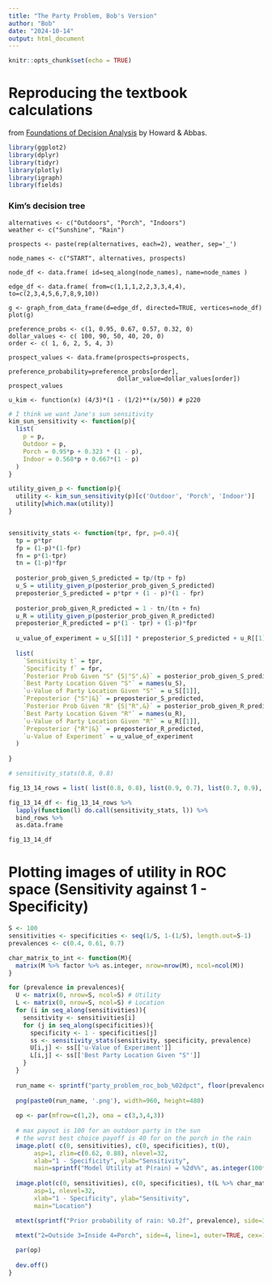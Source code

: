 ```yaml
---
title: "The Party Problem, Bob's Version"
author: "Bob"
date: "2024-10-14"
output: html_document
---
```


```r
knitr::opts_chunk$set(echo = TRUE)
```

# Reproducing the textbook calculations

from [Foundations of Decision Analysis](https://www.amazon.com/Foundations-Decision-Analysis-Global-Howard/dp/129207969X/ref=sr_1_3?crid=1PR8PM6TSZKW&dib=eyJ2IjoiMSJ9.esDfJ6IfBGYwlcSn0yrKDikI8tvGW10KseUm29TfRxbhUmhG8ijpAiArAR0iAz1rDL_PtKLVHTeKANDxqw9d_tpYTPuf3FzO1umx1CGyAVXSax_pInoefWiPq0af9dKXkwc8LjrsiOERJoa3Zuk61hR_C-JzKOQuJCOMygDYH2Lhgm6-KLPRkgmCUDfVdoDOIMWxCP_FCo7ItD3kLZidCX7-36lYKBzLj6tpt9oEDjk.G6ekwvN1_hiKW4vr9v6c1xjRHA6x1YsbLNIerxvSKi8&dib_tag=se&keywords=decision+analysis&qid=1728973336&s=books&sprefix=decision+analysis%2Cstripbooks%2C215&sr=1-3) by Howard & Abbas.

```r
library(ggplot2)
library(dplyr)
library(tidyr)
library(plotly)
library(igraph)
library(fields)
```

### Kim's decision tree
```
alternatives <- c("Outdoors", "Porch", "Indoors")
weather <- c("Sunshine", "Rain")

prospects <- paste(rep(alternatives, each=2), weather, sep='_')

node_names <- c("START", alternatives, prospects)

node_df <- data.frame( id=seq_along(node_names), name=node_names )

edge_df <- data.frame( from=c(1,1,1,2,2,3,3,4,4), to=c(2,3,4,5,6,7,8,9,10))

g <- graph_from_data_frame(d=edge_df, directed=TRUE, vertices=node_df)
plot(g)

preference_probs <- c(1, 0.95, 0.67, 0.57, 0.32, 0)
dollar_values <- c( 100, 90, 50, 40, 20, 0)
order <- c( 1, 6, 2, 5, 4, 3)

prospect_values <- data.frame(prospects=prospects,
                              preference_probability=preference_probs[order],
                              dollar_value=dollar_values[order])
prospect_values

u_kim <- function(x) (4/3)*(1 - (1/2)**(x/50)) # p220

```


```r

# I think we want Jane's sun sensitivity
kim_sun_sensitivity <- function(p){
  list(
    p = p,
    Outdoor = p,
    Porch = 0.95*p + 0.323 * (1 - p),
    Indoor = 0.568*p + 0.667*(1 - p)
  )
}

utility_given_p <- function(p){
  utility <- kim_sun_sensitivity(p)[c('Outdoor', 'Porch', 'Indoor')]
  utility[which.max(utility)]
}



```

```r

sensitivity_stats <- function(tpr, fpr, p=0.4){
  tp = p*tpr
  fp = (1-p)*(1-fpr)
  fn = p*(1-tpr)
  tn = (1-p)*fpr
  
  posterior_prob_given_S_predicted = tp/(tp + fp)
  u_S = utility_given_p(posterior_prob_given_S_predicted)
  preposterior_S_predicted = p*tpr + (1 - p)*(1 - fpr)
  
  posterior_prob_given_R_predicted = 1 - tn/(tn + fn)
  u_R = utility_given_p(posterior_prob_given_R_predicted)
  preposterior_R_predicted = p*(1 - tpr) + (1-p)*fpr
  
  u_value_of_experiment = u_S[[1]] * preposterior_S_predicted + u_R[[1]] * preposterior_R_predicted
  
  list(
    `Sensitivity t` = tpr,
    `Specificity f` = fpr,
    `Posterior Prob Given "S" {S|"S",&}` = posterior_prob_given_S_predicted,
    `Best Party Location Given "S"` = names(u_S),
    `u-Value of Party Location Given "S"` = u_S[[1]],
    `Preposterior {"S"|&}` = preposterior_S_predicted,
    `Posterior Prob Given "R" {S|"R",&}` = posterior_prob_given_R_predicted,
    `Best Party Location Given "R"` = names(u_R),
    `u-Value of Party Location Given "R"` = u_R[[1]],
    `Preposterior {"R"|&}` = preposterior_R_predicted,
    `u-Value of Experiment` = u_value_of_experiment
  )
  
}

# sensitivity_stats(0.8, 0.8)

fig_13_14_rows = list( list(0.8, 0.8), list(0.9, 0.7), list(0.7, 0.9), list(0.6, 1.0))

fig_13_14_df <- fig_13_14_rows %>% 
  lapply(function(l) do.call(sensitivity_stats, l)) %>% 
  bind_rows %>% 
  as.data.frame

fig_13_14_df
```


# Plotting images of utility in ROC space (Sensitivity against 1 - Specificity)

```r
S <- 100
sensitivities <- specificities <- seq(1/S, 1-(1/S), length.out=S-1)
prevalences <- c(0.4, 0.61, 0.7)

char_matrix_to_int <- function(M){
  matrix(M %>% factor %>% as.integer, nrow=nrow(M), ncol=ncol(M))
}

for (prevalence in prevalences){
  U <- matrix(0, nrow=S, ncol=S) # Utility
  L <- matrix(0, nrow=S, ncol=S) # Location
  for (i in seq_along(sensitivities)){
    sensitivity <- sensitivities[i]
    for (j in seq_along(specificities)){
      specificity <- 1 - specificities[j]
      ss <- sensitivity_stats(sensitivity, specificity, prevalence)
      U[i,j] <- ss[['u-Value of Experiment']]
      L[i,j] <- ss[['Best Party Location Given "S"']]
    }
  }    
  
  run_name <- sprintf("party_problem_roc_bob_%02dpct", floor(prevalence*100))
  
  png(paste0(run_name, '.png'), width=960, height=480)
  
  op <- par(mfrow=c(1,2), oma = c(3,3,4,3))
  
  # max payout is 100 for an outdoor party in the sun
  # the worst best choice payoff is 40 for on the porch in the rain
  image.plot( c(0, sensitivities), c(0, specificities), t(U),
       asp=1, zlim=c(0.62, 0.88), nlevel=32,
       xlab="1 - Specificity", ylab="Sensitivity",
       main=sprintf("Model Utility at P(rain) = %2d%%", as.integer(100*prevalence)))
  
  image.plot(c(0, sensitivities), c(0, specificities), t(L %>% char_matrix_to_int),
       asp=1, nlevel=32,
       xlab="1 - Specificity", ylab="Sensitivity",
       main="Location")

  mtext(sprintf("Prior probability of rain: %0.2f", prevalence), side=3, line=0, outer=TRUE, cex=2)

  mtext("2=Outside 3=Inside 4=Porch", side=4, line=1, outer=TRUE, cex=1.5)
  
  par(op)
  
  dev.off()
}

```
